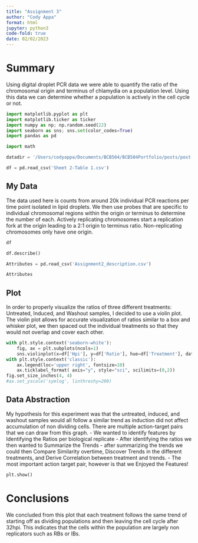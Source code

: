 ```yaml
---
title: "Assignment 3"
author: "Cody Appa"
format: html
jupyter: python3
code-fold: true
date: 02/02/2023
---
```


# Summary

Using digital droplet PCR data we were able to quantify the ratio of the chromosomal origin and terminus of chlamydia on a population level. Using this data we can determine whether a population is actively in the cell cycle or not.

```python
import matplotlib.pyplot as plt
import matplotlib.ticker as ticker
import numpy as np; np.random.seed(22)
import seaborn as sns; sns.set(color_codes=True)
import pandas as pd

import math
```

```python
datadir = '/Users/codyappa/Documents/BCB504/BCB504Portfolio/posts/post-with-code/Sheet 2-Table 1.csv'
```

```python
df = pd.read_csv('Sheet 2-Table 1.csv')
```

## My Data

The data used here is counts from around 20k individual PCR reactions per time point isolated in lipid droplets. We then use probes that are specific to individual chromosomal regions within the origin or terminus to determine the number of each. Actively replicating chromosomes start a replication fork at the origin leading to a 2:1 origin to terminus ratio. Non-replicating chromosomes only have one origin.

```python
df
```

```python
df.describe()
```

```python
Attributes = pd.read_csv('Assignment2_description.csv')
```

```python
Attributes
```

## Plot

In order to properly visualize the ratios of three different treatments: Untreated, Induced, and Washout samples, I decided to use a violin plot. The violin plot allows for accurate visualization of ratios similar to a box and whisker plot, we then spaced out the individual treatments so that they would not overlap and cover each other.

```python
with plt.style.context('seaborn-white'):
    fig, ax = plt.subplots(ncols=1)
    sns.violinplot(x=df['Hpi'], y=df['Ratio'], hue=df['Treatment'], data=df, ax=ax, dodge ="True", boxprops=dict(alpha=1),linewidth=.9, scale="width", showmeans=True)
with plt.style.context('classic'):
    ax.legend(loc='upper right', fontsize=10)
    ax.ticklabel_format( axis="y", style="sci", scilimits=(0,2))
fig.set_size_inches(4, 4)
#ax.set_yscale('symlog', linthreshy=200)
```

## Data Abstraction
My hypothesis for this experiment was that the untreated, induced, and washout samples would all follow a similar trend as induction did not affect accumulation of non dividing cells. There are multiple action-target pairs that we can draw from this graph.
  - We wanted to identify features by Identifying the Ratios per biological replicate
  - After identifying the ratios we then wanted to Summarize the Trends
  - after summarizing the trends we could then Compare Similarity overtime, Discover Trends in the different treatments, and Derive Correlation between treatment and trends.
  - The most important action target pair, however is that we Enjoyed the Features!

```python
plt.show()
```

# Conclusions

We concluded from this plot that each treatment follows the same trend of starting off as dividing populations and then leaving the cell cycle after 32hpi. This indicates that the cells within the population are largely non replicators such as RBs or IBs.
